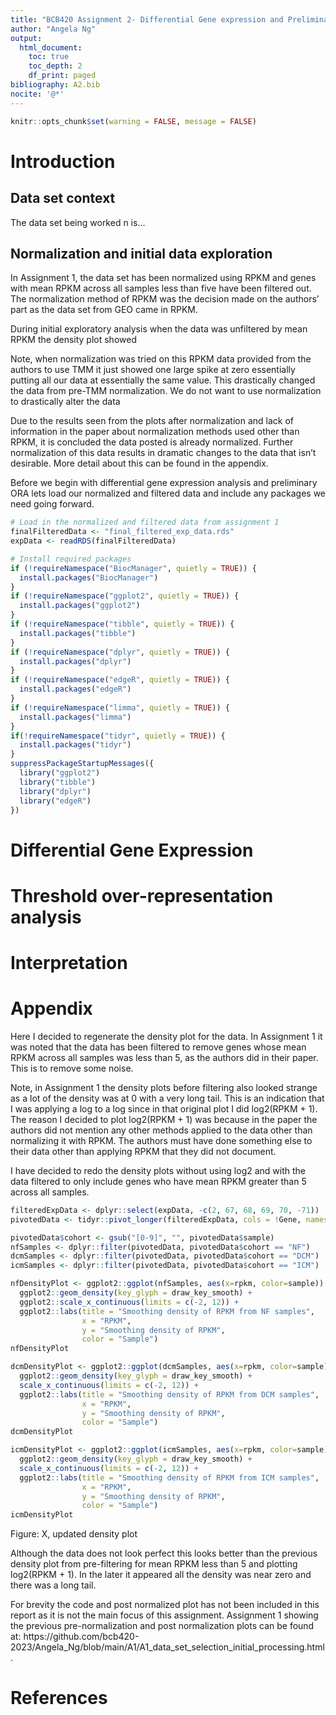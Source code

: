 ```yaml
---
title: "BCB420 Assignment 2- Differential Gene expression and Preliminary ORA"
author: "Angela Ng"
output: 
  html_document:
    toc: true
    toc_depth: 2
    df_print: paged
bibliography: A2.bib
nocite: '@*'
---
```


```r
knitr::opts_chunk$set(warning = FALSE, message = FALSE)
```

# Introduction

## Data set context

The data set being worked n is...

## Normalization and initial data exploration

In Assignment 1, the data set has been normalized using RPKM and genes with mean RPKM across all samples less than five have been filtered out.  The normalization method of RPKM was the decision made on the authors' part as the data set from GEO came in RPKM.

During initial exploratory analysis when the data was unfiltered by mean RPKM the density plot showed

Note, when normalization was tried on this RPKM data provided from the authors to use TMM it just showed one large spike at zero essentially putting all our data at essentially the same value.  This drastically changed the data from pre-TMM normalization.  We do not want to use normalization to drastically alter the data

Due to the results seen from the plots after normalization and lack of information in the paper about normalization methods used other than RPKM, it is concluded the data posted is already normalized.  Further normalization of this data results in dramatic changes to the data that isn't desirable.  More detail about this can be found in the appendix.

Before we begin with differential gene expression analysis and preliminary ORA lets load our normalized and filtered data and include any packages we need going forward.
```r
# Load in the normalized and filtered data from assignment 1
finalFilteredData <- "final_filtered_exp_data.rds"
expData <- readRDS(finalFilteredData)

# Install required packages 
if (!requireNamespace("BiocManager", quietly = TRUE)) {
  install.packages("BiocManager")
}
if (!requireNamespace("ggplot2", quietly = TRUE)) {
  install.packages("ggplot2")
}
if (!requireNamespace("tibble", quietly = TRUE)) {
  install.packages("tibble")
}
if (!requireNamespace("dplyr", quietly = TRUE)) {
  install.packages("dplyr")
} 
if (!requireNamespace("edgeR", quietly = TRUE)) {
  install.packages("edgeR")
}
if (!requireNamespace("limma", quietly = TRUE)) {
  install.packages("limma")
}
if(!requireNamespace("tidyr", quietly = TRUE)) {
  install.packages("tidyr")
}
suppressPackageStartupMessages({
  library("ggplot2")
  library("tibble")
  library("dplyr")
  library("edgeR")
})
```

# Differential Gene Expression

# Threshold over-representation analysis

# Interpretation

# Appendix

Here I decided to regenerate the density plot for the data.  In Assignment 1 it was noted that the data has been filtered to remove genes whose mean RPKM across all samples was less than 5, as the authors did in their paper.  This is to remove some noise.  

Note, in Assignment 1 the density plots before filtering also looked strange as a lot of the density was at 0 with a very long tail.  This is an indication that I was applying a log to a log since in that original plot I did log2(RPKM + 1).  The reason I decided to plot log2(RPKM + 1) was because in the paper the authors did not mention any other methods applied to the data other than normalizing it with RPKM.  The authors must have done something else to their data other than applying RPKM that they did not document.

I have decided to redo the density plots without using log2 and with the data filtered to only include genes who have mean RPKM greater than 5 across all samples.
```r
filteredExpData <- dplyr::select(expData, -c(2, 67, 68, 69, 70, -71)) 
pivotedData <- tidyr::pivot_longer(filteredExpData, cols = !Gene, names_to = "sample", values_to = "rpkm")

pivotedData$cohort <- gsub("[0-9]", "", pivotedData$sample)
nfSamples <- dplyr::filter(pivotedData, pivotedData$cohort == "NF")
dcmSamples <- dplyr::filter(pivotedData, pivotedData$cohort == "DCM")
icmSamples <- dplyr::filter(pivotedData, pivotedData$cohort == "ICM")

nfDensityPlot <- ggplot2::ggplot(nfSamples, aes(x=rpkm, color=sample)) +
  ggplot2::geom_density(key_glyph = draw_key_smooth) +
  ggplot2::scale_x_continuous(limits = c(-2, 12)) +
  ggplot2::labs(title = "Smoothing density of RPKM from NF samples",
                x = "RPKM",
                y = "Smoothing density of RPKM",
                color = "Sample")
nfDensityPlot

dcmDensityPlot <- ggplot2::ggplot(dcmSamples, aes(x=rpkm, color=sample)) +
  ggplot2::geom_density(key_glyph = draw_key_smooth) + 
  scale_x_continuous(limits = c(-2, 12)) +
  ggplot2::labs(title = "Smoothing density of RPKM from DCM samples",
                x = "RPKM",
                y = "Smoothing density of RPKM",
                color = "Sample")
dcmDensityPlot

icmDensityPlot <- ggplot2::ggplot(icmSamples, aes(x=rpkm, color=sample)) +
  ggplot2::geom_density(key_glyph = draw_key_smooth) + 
  scale_x_continuous(limits = c(-2, 12)) +
  ggplot2::labs(title = "Smoothing density of RPKM from ICM samples",
                x = "RPKM",
                y = "Smoothing density of RPKM",
                color = "Sample")
icmDensityPlot
```
Figure: X, updated density plot

Although the data does not look perfect this looks better than the previous density plot from pre-filtering for mean RPKM less than 5 and plotting log2(RPKM + 1).  In the later it appeared all the density was near zero and there was a long tail.

For brevity the code and post normalized plot has not been included in this report as it is not the main focus of this assignment.  Assignment 1 showing the previous pre-normalization and post normalization plots can be found at: https://github.com/bcb420-2023/Angela_Ng/blob/main/A1/A1_data_set_selection_initial_processing.html.

# References